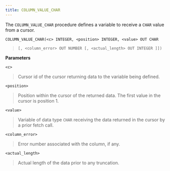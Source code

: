 ```yaml
---
title: COLUMN_VALUE_CHAR
---
```


The `COLUMN_VALUE_CHAR` procedure defines a variable to receive a `CHAR` value from a cursor.

`COLUMN_VALUE_CHAR(<c> INTEGER, <position> INTEGER, <value> OUT CHAR`

> `[, <column_error> OUT NUMBER [, <actual_length> OUT INTEGER ]])`

**Parameters**

`<c>`

> Cursor id of the cursor returning data to the variable being defined.

`<position>`

> Position within the cursor of the returned data. The first value in the cursor is position 1.

`<value>`

> Variable of data type `CHAR` receiving the data returned in the cursor by a prior fetch call.

`<column_error>`

> Error number associated with the column, if any.

`<actual_length>`

> Actual length of the data prior to any truncation.
